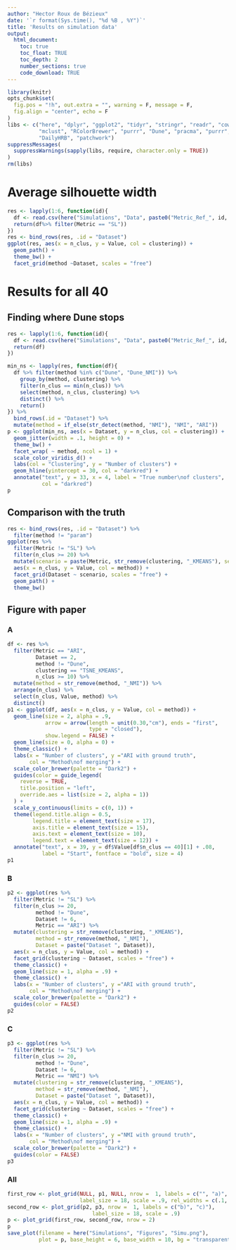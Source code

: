 ```yaml
---
author: "Hector Roux de Bézieux"
date: '`r format(Sys.time(), "%d %B , %Y")`'
title: 'Results on simulation data'
output:
  html_document:
    toc: true
    toc_float: TRUE
    toc_depth: 2
    number_sections: true
    code_download: TRUE
---
```


```r
library(knitr)
opts_chunk$set(
  fig.pos = "!h", out.extra = "", warning = F, message = F,
  fig.align = "center", echo = F
)
libs <- c("here", "dplyr", "ggplot2", "tidyr", "stringr", "readr", "cowplot",
          "mclust", "RColorBrewer", "purrr", "Dune", "pracma", "purrr",
          "DailyHRB", "patchwork")
suppressMessages(
  suppressWarnings(sapply(libs, require, character.only = TRUE))
)
rm(libs)
```

# Average silhouette width

```r
res <- lapply(1:6, function(id){
  df <- read.csv(here("Simulations", "Data", paste0("Metric_Ref_", id, ".csv")))
  return(df%>% filter(Metric == "SL"))
})
res <- bind_rows(res, .id = "Dataset")
ggplot(res, aes(x = n_clus, y = Value, col = clustering)) +
  geom_path() +
  theme_bw() +
  facet_grid(method ~Dataset, scales = "free")
```

# Results for all 40
## Finding where Dune stops

```r
res <- lapply(1:6, function(id){
  df <- read.csv(here("Simulations", "Data", paste0("Metric_Ref_", id, ".csv")))
  return(df)
})

min_ns <- lapply(res, function(df){
  df %>% filter(method %in% c("Dune", "Dune_NMI")) %>%
    group_by(method, clustering) %>%
    filter(n_clus == min(n_clus)) %>%
    select(method, n_clus, clustering) %>%
    distinct() %>%
    return()
}) %>% 
  bind_rows(.id = "Dataset") %>%
  mutate(method = if_else(str_detect(method, "NMI"), "NMI", "ARI"))
p <- ggplot(min_ns, aes(x = Dataset, y = n_clus, col = clustering)) +
  geom_jitter(width = .1, height = 0) +
  theme_bw() +
  facet_wrap( ~ method, ncol = 1) +
  scale_color_viridis_d() +
  labs(col = "Clustering", y = "Number of clusters") +
  geom_hline(yintercept = 30, col = "darkred") +
  annotate("text", y = 33, x = 4, label = "True number\nof clusters",
           col = "darkred")
p
```

## Comparison with the truth

```r
res <- bind_rows(res, .id = "Dataset") %>%
  filter(method != "param")
ggplot(res %>%
  filter(Metric != "SL") %>%
  filter(n_clus >= 20) %>%
  mutate(scenario = paste(Metric, str_remove(clustering, "_KMEANS"), sep = "_")),
  aes(x = n_clus, y = Value, col = method)) +
  facet_grid(Dataset ~ scenario, scales = "free") +
  geom_path() +
  theme_bw()
```

## Figure with paper

### A

```r
df <- res %>%
  filter(Metric == "ARI",
         Dataset == 2,
         method != "Dune",
         clustering == "TSNE_KMEANS",
         n_clus >= 10) %>%
  mutate(method = str_remove(method, "_NMI")) %>%
  arrange(n_clus) %>%
  select(n_clus, Value, method) %>%
  distinct()
p1 <- ggplot(df, aes(x = n_clus, y = Value, col = method)) +
  geom_line(size = 2, alpha = .9,
            arrow = arrow(length = unit(0.30,"cm"), ends = "first", 
                          type = "closed"),
            show.legend = FALSE) +
  geom_line(size = 0, alpha = 0) +
  theme_classic() +
  labs(x = "Number of clusters", y ="ARI with ground truth",
       col = "Method\nof merging") +
  scale_color_brewer(palette = "Dark2") +
  guides(color = guide_legend(
    reverse = TRUE,
    title.position = "left",
    override.aes = list(size = 2, alpha = 1))
  ) +
  scale_y_continuous(limits = c(0, 1)) +
  theme(legend.title.align = 0.5,
        legend.title = element_text(size = 17),
        axis.title = element_text(size = 15),
        axis.text = element_text(size = 10),
        legend.text = element_text(size = 12)) +
  annotate("text", x = 39, y = df$Value[df$n_clus == 40][1] + .08,
           label = "Start", fontface = "bold", size = 4)
p1 
```

### B

```r
p2 <- ggplot(res %>%
  filter(Metric != "SL") %>%
  filter(n_clus >= 20,
         method != "Dune",
         Dataset != 6,
         Metric == "ARI") %>%
  mutate(clustering = str_remove(clustering, "_KMEANS"),
         method = str_remove(method, "_NMI"),
         Dataset = paste("Dataset ", Dataset)),
  aes(x = n_clus, y = Value, col = method)) +
  facet_grid(clustering ~ Dataset, scales = "free") +
  theme_classic() +
  geom_line(size = 1, alpha = .9) +
  theme_classic() +
  labs(x = "Number of clusters", y ="ARI with ground truth",
       col = "Method\nof merging") +
  scale_color_brewer(palette = "Dark2") +
  guides(color = FALSE)
p2
```

### C

```r
p3 <- ggplot(res %>%
  filter(Metric != "SL") %>%
  filter(n_clus >= 20,
         method != "Dune",
         Dataset != 6,
         Metric == "NMI") %>%
  mutate(clustering = str_remove(clustering, "_KMEANS"),
         method = str_remove(method, "_NMI"),
         Dataset = paste("Dataset ", Dataset)),
  aes(x = n_clus, y = Value, col = method)) +
  facet_grid(clustering ~ Dataset, scales = "free") +
  theme_classic() +
  geom_line(size = 1, alpha = .9) +
  theme_classic() +
  labs(x = "Number of clusters", y ="NMI with ground truth",
       col = "Method\nof merging") +
  scale_color_brewer(palette = "Dark2") +
  guides(color = FALSE)
p3
```
### All

```r
first_row <- plot_grid(NULL, p1, NULL, nrow =  1, labels = c("", "a)", ""),
                       label_size = 18, scale = .9, rel_widths = c(.1, .8, .1))
second_row <- plot_grid(p2, p3, nrow =  1, labels = c("b)", "c)"),
                           label_size = 18, scale = .9)
p <- plot_grid(first_row, second_row, nrow = 2)
p
save_plot(filename = here("Simulations", "Figures", "Simu.png"),
          plot = p, base_height = 6, base_width = 10, bg = "transparent")
```